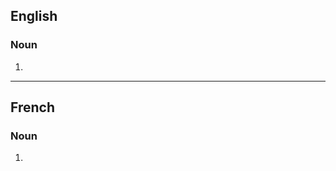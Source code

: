 ==English==

===Noun===
{{head|en|noun form}}

# {{plural of|en|adjoint}}

----

==French==

===Noun===
{{head|fr|noun form|g=m}}

# {{plural of|fr|adjoint}}